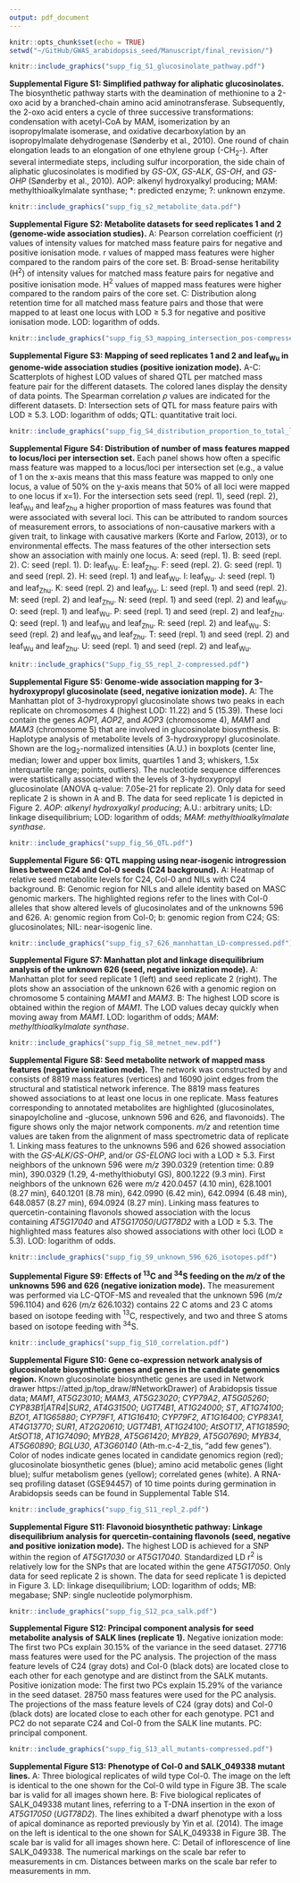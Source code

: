 ```yaml
---
output: pdf_document
---
```


```r
knitr::opts_chunk$set(echo = TRUE)
setwd("~/GitHub/GWAS_arabidopsis_seed/Manuscript/final_revision/")
```

```r
knitr::include_graphics("supp_fig_S1_glucosinolate_pathway.pdf")
```

**Supplemental Figure S1: Simplified pathway for aliphatic glucosinolates.** The biosynthetic pathway starts with the deamination of methionine to a 2-oxo acid by a branched-chain amino acid aminotransferase. Subsequently, the 2-oxo acid enters a cycle of three successive transformations: condensation with acetyl-CoA by MAM, isomerization by an isopropylmalate isomerase, and oxidative decarboxylation by an isopropylmalate dehydrogenase (Sønderby et al., 2010). One round of chain elongation leads to an elongation of one ethylene group (-CH$_2$-). After several intermediate steps, including sulfur incorporation, the side chain of aliphatic glucosinolates is modified by *GS-OX*, *GS-ALK*, *GS-OH*, and *GS-OHP* (Sønderby et al., 2010). AOP: alkenyl hydroxyalkyl producing; MAM: methylthioalkylmalate synthase; *: predicted enzyme; ?: unknown enzyme.

\newpage 

```r
knitr::include_graphics("supp_fig_s2_metabolite_data.pdf")
```

**Supplemental Figure S2: Metabolite datasets for seed replicates 1 and 2 (genome-wide association studies).** A: Pearson correlation coefficient (*r*) values of intensity values for matched mass feature pairs for negative and positive ionisation mode. r values of mapped mass features were higher compared to the random pairs of the core set. B: Broad-sense heritability (H$^2$) of intensity values for matched mass feature pairs for negative and positive ionisation mode. H$^2$ values of mapped mass features were higher compared to the random pairs of the core set. C: Distribution along retention time for all matched mass feature pairs and those that were mapped to at least one locus with LOD $\geq$ 5.3 for negative and positive ionisation mode. LOD: logarithm of odds. 


\newpage

```r
knitr::include_graphics("supp_fig_S3_mapping_intersection_pos-compressed.pdf")
```

**Supplemental Figure S3: Mapping of seed replicates 1 and 2 and leaf$_{\mathrm{Wu}}$ in genome-wide association studies (positive ionization mode).** A-C: Scatterplots of highest LOD values of shared QTL per matched mass feature pair for the different datasets. The colored lanes display the density of data points. The Spearman correlation $\rho$ values are indicated for the different datasets. D: Intersection sets of QTL for mass feature pairs with LOD $\geq$ 5.3. LOD: logarithm of odds; QTL: quantitative trait loci.

\newpage

```r
knitr::include_graphics("supp_fig_S4_distribution_proportion_to_total_loci.pdf")
```

**Supplemental Figure S4: Distribution of number of mass features mapped to locus/loci per intersection set.** Each panel shows how often a specific mass feature was mapped to a locus/loci per intersection set (e.g., a value of 1 on the x-axis means that this mass feature was mapped to only one locus, a value of 50\% on the y-axis means that 50\% of all loci were mapped to one locus if x=1). For the intersection sets seed (repl. 1), seed (repl. 2), leaf$_{\mathrm{Wu}}$ and leaf$_{\mathrm{Zhu}}$ a higher proportion of mass features was found that were associated with several loci. This can be attributed to random sources of measurement errors, to associations of non-causative markers with a given trait, to linkage with causative markers (Korte and Farlow, 2013), or to environmental effects. The mass features of the other intersection sets show an association with mainly one locus. A: seed (repl. 1). B: seed (repl. 2). C: seed (repl. 1). D: leaf$_{\mathrm{Wu}}$. E: leaf$_{\mathrm{Zhu}}$. F: seed (repl. 2). G: seed (repl. 1) and seed (repl. 2). H: seed (repl. 1) and leaf$_{\mathrm{Wu}}$. I: leaf$_{\mathrm{Wu}}$. J: seed (repl. 1) and leaf$_{\mathrm{Zhu}}$. K: seed (repl. 2) and leaf$_{\mathrm{Wu}}$. L: seed (repl. 1) and seed (repl. 2). M: seed (repl. 2) and leaf$_{\mathrm{Zhu}}$. N: seed (repl. 1) and seed (repl. 2) and leaf$_{\mathrm{Wu}}$. O: seed (repl. 1) and leaf$_{\mathrm{Wu}}$. P: seed (repl. 1) and seed (repl. 2) and leaf$_{\mathrm{Zhu}}$. Q: seed (repl. 1) and leaf$_{\mathrm{Wu}}$ and leaf$_{\mathrm{Zhu}}$. R: seed (repl. 2) and leaf$_{\mathrm{Wu}}$. S: seed (repl. 2) and leaf$_{\mathrm{Wu}}$ and leaf$_{\mathrm{Zhu}}$. T: seed (repl. 1) and seed (repl. 2) and leaf$_{\mathrm{Wu}}$ and leaf$_{\mathrm{Zhu}}$. U: seed (repl. 1) and seed (repl. 2) and leaf$_{\mathrm{Wu}}$.

\newpage

```r
knitr::include_graphics("Supp_fig_S5_repl_2-compressed.pdf")
```

**Supplemental Figure S5: Genome-wide association mapping for 3-hydroxypropyl glucosinolate (seed, negative ionization mode).** A: The Manhattan plot of 3-hydroxypropyl glucosinolate shows two peaks in each replicate on chromosomes 4 (highest LOD: 11.22) and 5 (15.39). These loci contain the genes *AOP1*, *AOP2*, and *AOP3* (chromosome 4), *MAM1* and *MAM3* (chromosome 5) that are involved in glucosinolate biosynthesis.  B: Haplotype analysis of metabolite levels of 3-hydroxypropyl glucosinolate. Shown are the log$_2$-normalized intensities (A.U.) in boxplots (center line, median; lower and upper box limits, quartiles 1 and 3; whiskers, 1.5x interquartile range; points, outliers). The nucleotide sequence differences were statistically associated with the levels of 3-hydroxypropyl glucosinolate (ANOVA q-value: 7.05e-21 for replicate 2). Only data for seed replicate 2 is shown in A and B. The data for seed replicate 1 is depicted in Figure 2. *AOP*: *alkenyl hydroxyalkyl producing*; A.U.: arbitrary units; LD: linkage disequilibrium; LOD: logarithm of odds; *MAM*: *methylthioalkylmalate synthase*.

\newpage


```r
knitr::include_graphics("supp_fig_S6_QTL.pdf")
```

**Supplemental Figure S6: QTL mapping using near-isogenic introgression lines between C24 and Col-0 seeds (C24 background).** A: Heatmap of relative seed metabolite levels for C24, Col-0 and NILs with C24 background. B: Genomic region for NILs and allele identity based on MASC genomic markers. The highlighted regions refer to the lines with 
Col-0 alleles that show altered levels of glucosinolates and of the unknowns 596 and 626. 
A: genomic region from Col-0; b: genomic region from C24; GS: glucosinolates; NIL: near-isogenic line.


\newpage


```r
knitr::include_graphics("supp_fig_s7_626_mannhattan_LD-compressed.pdf")
```

**Supplemental Figure S7: Manhattan plot and linkage disequilibrium analysis of the unknown 626 (seed, negative ionization mode).** A: Manhattan plot for seed replicate 1 (left) and seed replicate 2 (right). The plots show an association of the unknown 626 with a genomic region on chromosome 5 containing *MAM1* and *MAM3*. B: The highest LOD score is obtained within the region of *MAM1*. The LOD values decay quickly when moving away from *MAM1*. LOD: logarithm of odds; *MAM*: *methylthioalkylmalate synthase*.


\newpage


```r
knitr::include_graphics("supp_fig_S8_metnet_new.pdf")
```

**Supplemental Figure S8: Seed metabolite network of mapped mass features (negative ionization mode).** The network was constructed by \texttt{MetNet} and consists of 8819 mass features (vertices) and 16090 joint edges from the structural and statistical network inference. The 8819 mass features showed associations to at least one locus in one replicate. Mass features corresponding to annotated metabolites are highlighted (glucosinolates, sinapoylcholine and -glucose, unknown 596 and 626, and flavonoids). The figure shows only the major network components. *m/z* and retention time values are taken from the alignment of mass spectrometric data of replicate 1. Linking mass features to the unknowns 596 and 626 showed association with the *GS-ALK*/*GS-OHP*, and/or *GS-ELONG* loci with a LOD $\geq$ 5.3. First neighbors of the unknown 596 were *m/z* 390.0329 (retention time: 0.89 min), 390.0329 (1.29, 4-methylthiobutyl GS), 800.1222 (9.3 min).  First neighbors of the unknown 626 were *m/z* 420.0457 (4.10 min), 628.1001 (8.27 min), 640.1201 (8.78 min), 642.0990 (6.42 min), 642.0994 (6.48 min), 648.0857 (8.27 min), 694.0924 (8.27 min). Linking mass features to quercetin-containing flavonols showed association with the locus containing *AT5G17040* and *AT5G17050*/*UGT78D2* with a LOD $\geq$ 5.3. The highlighted mass features also showed associations with other loci (LOD $\geq$ 5.3). LOD: logarithm of odds.


\newpage

```r
knitr::include_graphics("supp_fig_S9_unknown_596_626_isotopes.pdf")
```

**Supplemental Figure S9: Effects of $^{13}$C and $^{34}$S feeding on the _m/z_ of the unknowns 596 and 626 (negative ionization mode).** The measurement was performed via LC-QTOF-MS and revealed that the unknown 596 (*m/z* 596.1104) and 626 (*m/z* 626.1032) contains 22 C atoms and 23 C atoms based on isotope feeding with $^{13}$C, respectively, and two and three S atoms based on isotope feeding with $^{34}$S.


\newpage

```r
knitr::include_graphics("supp_fig_S10_correlation.pdf")
```

**Supplemental Figure S10: Gene co-expression network analysis of glucosinolate biosynthetic genes and genes in the candidate genomics region.** Known glucosinolate biosynthetic genes are used in Network drawer https://atted.jp/top_draw/#NetworkDrawer) of Arabidopsis tissue data; *MAM1*, *AT5G23010*; *MAM3*, *AT5G23020*; *CYP79A2*, *AT5G05260*; *CYP83B1*|*ATR4*|*SUR2*, *AT4G31500*; *UGT74B1*, *AT1G24000*; *ST*, *AT1G74100*; *BZO1*, *AT1G65880*; *CYP79F1*, *AT1G16410*; *CYP79F2*, *AT1G16400*; *CYP83A1*, *AT4G13770*; *SUR1*, *AT2G20610*; *UGT74B1*, *AT1G24100*; *AtSOT17*, *AT1G18590*; *AtSOT18*, *AT1G74090*; *MYB28*, *AT5G61420*; *MYB29*, *AT5G07690*; *MYB34*, *AT5G60890*; *BGLU30*, *AT3G60140* (Ath-m.c-4-2_tis, “add few genes”). Color of nodes indicate genes located in candidate genomics region (red); glucosinolate biosynthetic genes (blue); amino acid metabolic genes (light blue); sulfur metabolism genes (yellow); correlated genes (white). A RNA-seq profiling dataset (GSE94457) of 10 time points during germination in Arabidopsis seeds can be found in Supplemental Table S14.  


\newpage

```r
knitr::include_graphics("supp_fig_S11_repl_2.pdf")
```

**Supplemental Figure S11: Flavonoid biosynthetic pathway: Linkage disequilibrium analysis for quercetin-containing flavonols (seed, negative and positive ionization mode).** The highest LOD is achieved for a SNP within the region of *AT5G17030* or *AT5G17040*. Standardized LD r$^2$ is relatively low for the SNPs that are located within the gene *AT5G17050*. Only data for seed replicate 2 is shown. The data for seed replicate 1 is depicted in Figure 3. LD: linkage disequilibrium; LOD: logarithm of odds; MB: megabase; SNP: single nucleotide polymorphism.


\newpage

```r
knitr::include_graphics("supp_fig_S12_pca_salk.pdf")
```

**Supplemental Figure S12: Principal component analysis for seed metabolite analysis of SALK lines (replicate 1).** Negative ionization mode: The first two PCs explain 30.15\% of the variance in the seed dataset. 27716 mass features were used for the PC analysis. The projection of the mass feature levels of C24 (gray dots) and Col-0 (black dots) are located close to each other for each genotype and are distinct from the SALK mutants. Positive ionization mode: The first two PCs explain 15.29\% of the variance in the seed dataset. 28750 mass features were used for the PC analysis. The projections of the mass feature levels of C24 (gray dots) and Col-0 (black dots) are located close to each other for each genotype. PC1 and PC2 do not separate C24 and Col-0 from the SALK line mutants. PC: principal component. 


\newpage

```r
knitr::include_graphics("supp_fig_S13_all_mutants-compressed.pdf")
```

**Supplemental Figure S13: Phenotype of Col-0 and SALK_049338 mutant lines.** A: Three biological replicates of wild type Col-0. The image on the left is identical to the one shown for the Col-0 wild type in Figure 3B. The scale bar is valid for all images shown here. B: Five biological replicates of SALK_049338 mutant lines, referring to a T-DNA insertion in the exon of *AT5G17050* (*UGT78D2*). The lines exhibited a dwarf phenotype with a loss of apical dominance as reported previously by Yin et al. (2014). The image on the left is identical to the one shown for SALK_049338 in Figure 3B. The scale bar is valid for all images shown here. C: Detail of inflorescence of line SALK_049338. The numerical markings on the scale bar refer to measurements in cm. Distances between marks on the scale bar refer to measurements in mm.
